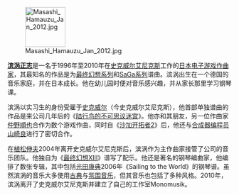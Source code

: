 [[File:Masashi_Hamauzu_Jan_2012.jpg|90px]]

'''[[滨涡正志|滨涡正志]]'''是一名于1996年至2010年在[[史克威尔艾尼克斯|史克威尔艾尼克斯]]工作的[[日本|日本]][[电子游戏音乐|电子游戏作曲家]]，其最知名的作品是为[[最终幻想系列|最终幻想系列]]和[[SaGa系列|SaGa系列]]谱曲。滨涡出生在一个德国的音乐家庭，并在日本成长。他在幼儿园时便对音乐感兴趣，并从家长那里学习钢琴课。

滨涡以实习生的身份受雇于[[史克威尔|史克威尔]]（今史克威尔艾尼克斯），他首部单独谱曲的作品是来公司几年后的《[[陆行鸟的不可思议迷宫|陆行鸟的不可思议迷宫]]》。他亦和其朋友，另一位作曲家[[仲野順也|仲野順也]]合作为数个游戏作曲，同时自《[[沙加开拓者2|沙加开拓者2]]》后，他还与[[合成器编程员|合成器编程员]][[山崎良|山崎良]]进行了密切合作。

在[[植松伸夫|植松伸夫]]2004年离开史克威尔艾尼克斯后，滨涡作为主作曲家接管了公司的音乐团队。他独自为《[[最终幻想XIII|最终幻想XIII]]》谱写了配乐。他还是著名的钢琴编曲家，他编排了数张专辑，其中包括[[光田康典|光田康典]]2006年《Sailing to the World》的钢琴谱。虽然滨涡的音乐大多使用[[古典音乐|古典]]与[[氛围音乐|氛围音乐]]，但其音乐也包括了多种风格。2010年，滨涡离开了史克威尔艾尼克斯并建立了自己的工作室Monomusik。